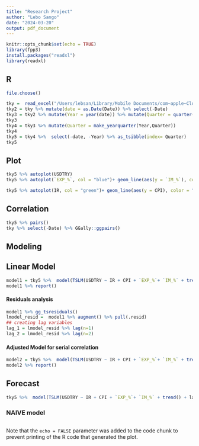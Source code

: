 ```yaml
---
title: "Research Project"
author: "Lebo Sango"
date: "2024-03-20"
output: pdf_document
---
```


```r
knitr::opts_chunk$set(echo = TRUE)
library(fpp3)
install.packages("readxl")
library(readxl)
```

## R 

```r

file.choose()

tky =  read_excel("/Users/lebsan/Library/Mobile Documents/com~apple~CloudDocs/Saint Louis University/STAT 4840 - Time Series/Dataset/Turkeydata.xlsx")
tky2 = tky %>% mutate(date = as.Date(Date)) %>% select(-Date)
tky3 = tky2 %>% mutate(Year = year(date)) %>% mutate(Quarter = quarter(date))
tky3
tky4 = tky3 %>% mutate(Quarter = make_yearquarter(Year,Quarter))
tky4
tky5 = tky4 %>%  select(-date, -Year) %>% as_tsibble(index= Quarter)
tky5
```

## Plot

```r

tky5 %>% autoplot(USDTRY)
tky5 %>% autoplot(`EXP_%`, col = "blue")+ geom_line(aes(y = `IM_%`), color = "orange")

tky5 %>% autoplot(IR, col = "green")+ geom_line(aes(y = CPI), color = "grey")+theme_linedraw()

```

## Correlation

```r

tky5 %>% pairs()
tky %>% select(-Date) %>% GGally::ggpairs()


```


## Modeling

## Linear Model

```r
model1 = tky5 %>%  model(TSLM(USDTRY ~ IR + CPI + `EXP_%`+ `IM_%` + trend()  ))
model1 %>% report()
```




#### Residuals analysis

```r

model1 %>% gg_tsresiduals()
lmodel_resid =  model1 %>% augment() %>% pull(.resid)
## creating lag variables 
lag_1 = lmodel_resid %>% lag(n=1)
lag_2 = lmodel_resid %>% lag(n=2)
```


#### Adjusted Model for serial correlation

```r

model2 = tky5 %>%  model(TSLM(USDTRY ~ IR + CPI + `EXP_%`+ `IM_%` + trend() + lag_1 ))
model2 %>% report()


```
## Forecast

```r


tky5 %>%  model(TSLM(USDTRY ~ IR + CPI + `EXP_%`+ `IM_%` + trend() + lag_1 )) %>% forecast(h="2 years")
```

### NAIVE model

```r

```



Note that the `echo = FALSE` parameter was added to the code chunk to prevent printing of the R code that generated the plot.
